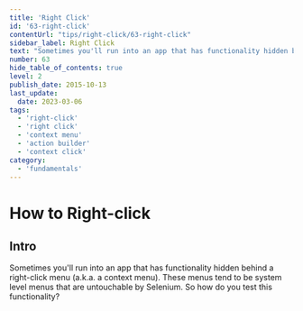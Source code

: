 ```yaml
---
title: 'Right Click'
id: '63-right-click'
contentUrl: "tips/right-click/63-right-click"
sidebar_label: Right Click
text: "Sometimes you'll run into an app that has functionality hidden behind a right-click menu (a.k.a. a context menu). These menus tend to be system level menus that are untouchable by Selenium. So how do you test this functionality?"
number: 63
hide_table_of_contents: true
level: 2
publish_date: 2015-10-13
last_update:
  date: 2023-03-06
tags:
  - 'right-click'
  - 'right click'
  - 'context menu'
  - 'action builder'
  - 'context click'
category:
  - 'fundamentals'
---
```


# How to Right-click

## Intro

Sometimes you'll run into an app that has functionality hidden behind a right-click menu (a.k.a. a context menu). These menus tend to be system level menus that are untouchable by Selenium. So how do you test this functionality?


<DropdownMarkdown folderName='63-right-click' />
